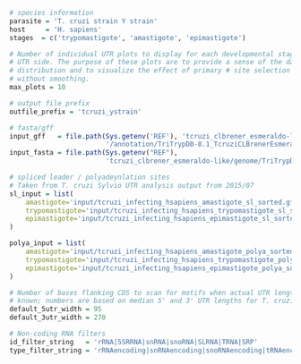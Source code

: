 ```r
# species information
parasite = 'T. cruzi strain Y strain'
host     = 'H. sapiens'
stages  = c('trypomastigote', 'amastigote', 'epimastigote')

# Number of individual UTR plots to display for each developmental stage and
# UTR side. The purpose of these plots are to provide a sense of the data
# distribution and to visualize the effect of primary # site selection with and
# without smoothing.
max_plots = 10

# output file prefix
outfile_prefix = 'tcruzi_ystrain'

# fasta/gff
input_gff   = file.path(Sys.getenv('REF'), 'tcruzi_clbrener_esmeraldo-like',
                        '/annotation/TriTrypDB-8.1_TcruziCLBrenerEsmeraldo-like.gff')
input_fasta = file.path(Sys.getenv("REF"), 
                        'tcruzi_clbrener_esmeraldo-like/genome/TriTrypDB-8.1_TcruziCLBrenerEsmeraldo-like_Genome.fasta')

# spliced leader / polyadeynlation sites
# Taken from T. cruzi Sylvio UTR analysis output from 2015/07
sl_input = list(
    amastigote='input/tcruzi_infecting_hsapiens_amastigote_sl_sorted.gff.gz',
    trypomastigote='input/tcruzi_infecting_hsapiens_trypomastigote_sl_sorted.gff.gz',
    epimastigote='input/tcruzi_infecting_hsapiens_epimastigote_sl_sorted.gff.gz'
)

polya_input = list(
    amastigote='input/tcruzi_infecting_hsapiens_amastigote_polya_sorted.gff.gz',
    trypomastigote='input/tcruzi_infecting_hsapiens_trypomastigote_polya_sorted.gff.gz',
    epimastigote='input/tcruzi_infecting_hsapiens_epimastigote_polya_sorted.gff.gz'
)

# Number of bases flanking CDS to scan for motifs when actual UTR length is not
# known; numbers are based on median 5' and 3' UTR lengths for T. cruzi Sylvio
default_5utr_width = 95
default_3utr_width = 270

# Non-coding RNA filters
id_filter_string   = 'rRNA|5SRRNA|snRNA|snoRNA|SLRNA|TRNA|SRP'
type_filter_string = 'rRNAencoding|snRNAencoding|snoRNAencoding|tRNAencoding'
```

